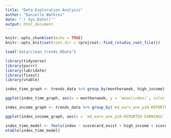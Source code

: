 ```yaml
---
title: "Data Exploration Analysis"
author: "Danielle Watkins"
date: "`r Sys.Date()`"
output: html_document
---
```


```r
knitr::opts_chunk$set(echo = TRUE)
knitr::opts_knit$set(root.dir = rprojroot::find_rstudio_root_file())
```

```r
load("data/clean_trends.RData")
```


```r
library(tidyverse)
library(purrr)
library(lubridate)
library(fixest)
library(vtable)
```



```r
index_time_graph <- trends_data %>% group_by(monthorweek, high_income) %>% summarize(mean(index))

ggplot(index_time_graph, aes(x = monthorweek, y = `mean(index)`, color = high_income)) + geom_point() + geom_line() + geom_vline(xintercept = as.Date("2015-09-01")) + geom_smooth(method = 'lm')
```
```r
index_income_graph <- trends_data %>% group_by(`md_earn_wne_p10-REPORTED-EARNINGS`, high_income) %>% summarize(mean(index))

ggplot(index_income_graph, aes(x = `md_earn_wne_p10-REPORTED-EARNINGS`, y = `mean(index)`, color = high_income)) + geom_point() + geom_line() + geom_vline(xintercept = as.Date("2015-09-01")) + geom_smooth(method = 'lm')
```

```r
index_time_model <- feols(index ~ scorecard_exist + high_income + scorecard_exist*high_income + monthorweek,data = trends_data)
etable(index_time_model)
```

